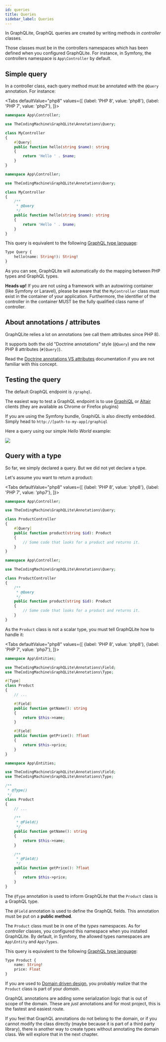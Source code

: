```yaml
---
id: queries
title: Queries
sidebar_label: Queries
---
```



In GraphQLite, GraphQL queries are created by writing methods in *controller* classes.

Those classes must be in the controllers namespaces which has been defined when you configured GraphQLite.
For instance, in Symfony, the controllers namespace is `App\Controller` by default.

## Simple query

In a controller class, each query method must be annotated with the `@Query` annotation. For instance:

<Tabs
  defaultValue="php8"
  values={[
    {label: 'PHP 8', value: 'php8'},
    {label: 'PHP 7', value: 'php7'},
  ]}>
  <TabItem value="php8">

```php
namespace App\Controller;

use TheCodingMachine\GraphQLite\Annotations\Query;

class MyController
{
    #[Query]
    public function hello(string $name): string
    {
        return 'Hello ' . $name;
    }
}
```

  </TabItem>
  <TabItem value="php7">

```php
namespace App\Controller;

use TheCodingMachine\GraphQLite\Annotations\Query;

class MyController
{
    /**
     * @Query
     */
    public function hello(string $name): string
    {
        return 'Hello ' . $name;
    }
}
```

  </TabItem>
</Tabs>

This query is equivalent to the following [GraphQL type language](https://graphql.org/learn/schema/#type-language):

```graphql
Type Query {
    hello(name: String!): String!
}
```

As you can see, GraphQLite will automatically do the mapping between PHP types and GraphQL types.

<div class="alert alert--warning"><strong>Heads up!</strong> If you are not using a framework with an autowiring container (like Symfony or Laravel), please be aware that the <code>MyController</code> class must exist in the container of your application. Furthermore, the identifier of the controller in the container MUST be the fully qualified class name of controller.</div>

## About annotations / attributes

GraphQLite relies a lot on annotations (we call them attributes since PHP 8).

It supports both the old "Doctrine annotations" style (`@Query`) and the new PHP 8 attributes (`#[Query]`).

Read the [Doctrine annotations VS attributes](doctrine-annotations-attributes.md) documentation if you are not familiar with this concept.

## Testing the query

The default GraphQL endpoint is `/graphql`.

The easiest way to test a GraphQL endpoint is to use [GraphiQL](https://github.com/graphql/graphiql) or
[Altair](https://altair.sirmuel.design/) clients (they are available as Chrome or Firefox plugins)

<div class="alert alert--info">
    If you are using the Symfony bundle, GraphiQL is also directly embedded.<br />
    Simply head to <code>http://[path-to-my-app]/graphiql</code>
</div>

Here a query using our simple *Hello World* example:

![](/img/query1.png)

## Query with a type

So far, we simply declared a query. But we did not yet declare a type.

Let's assume you want to return a product:

<Tabs
  defaultValue="php8"
  values={[
    {label: 'PHP 8', value: 'php8'},
    {label: 'PHP 7', value: 'php7'},
  ]}>
  <TabItem value="php8">

```php
namespace App\Controller;

use TheCodingMachine\GraphQLite\Annotations\Query;

class ProductController
{
    #[Query]
    public function product(string $id): Product
    {
        // Some code that looks for a product and returns it.
    }
}
```

  </TabItem>
  <TabItem value="php7">

```php
namespace App\Controller;

use TheCodingMachine\GraphQLite\Annotations\Query;

class ProductController
{
    /**
     * @Query
     */
    public function product(string $id): Product
    {
        // Some code that looks for a product and returns it.
    }
}
```

  </TabItem>
</Tabs>



As the `Product` class is not a scalar type, you must tell GraphQLite how to handle it:

<Tabs
  defaultValue="php8"
  values={[
    {label: 'PHP 8', value: 'php8'},
    {label: 'PHP 7', value: 'php7'},
  ]}>
  <TabItem value="php8">

```php
namespace App\Entities;

use TheCodingMachine\GraphQLite\Annotations\Field;
use TheCodingMachine\GraphQLite\Annotations\Type;

#[Type]
class Product
{
    // ...

    #[Field]
    public function getName(): string
    {
        return $this->name;
    }

    #[Field]
    public function getPrice(): ?float
    {
        return $this->price;
    }
}
```

  </TabItem>
  <TabItem value="php7">

```php
namespace App\Entities;

use TheCodingMachine\GraphQLite\Annotations\Field;
use TheCodingMachine\GraphQLite\Annotations\Type;

/**
 * @Type()
 */
class Product
{
    // ...

    /**
     * @Field()
     */
    public function getName(): string
    {
        return $this->name;
    }

    /**
     * @Field()
     */
    public function getPrice(): ?float
    {
        return $this->price;
    }
}
```

  </TabItem>
</Tabs>

The `@Type` annotation is used to inform GraphQLite that the `Product` class is a GraphQL type.

The `@Field` annotation is used to define the GraphQL fields. This annotation must be put on a **public method**.

The `Product` class must be in one of the *types* namespaces. As for *controller* classes, you configured this namespace when you installed
GraphQLite. By default, in Symfony, the allowed types namespaces are `App\Entity` and `App\Types`.

This query is equivalent to the following [GraphQL type language](https://graphql.org/learn/schema/#type-language):

```graphql
Type Product {
    name: String!
    price: Float
}
```

<div class="alert alert--info">
    <p>If you are used to  <a href="https://en.wikipedia.org/wiki/Domain-driven_design">Domain driven design</a>, you probably
    realize that the <code>Product</code> class is part of your <i>domain</i>.</p>
    <p>GraphQL annotations are adding some serialization logic that is out of scope of the domain.
    These are <i>just</i> annotations and for most project, this is the fastest and easiest route.</p>
    <p>If you feel that GraphQL annotations do not belong to the domain, or if you cannot modify the class
    directly (maybe because it is part of a third party library), there is another way to create types without annotating
    the domain class. We will explore that in the next chapter.</p>
</div>
